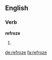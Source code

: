 ==English==

===Verb===
'''refroze'''

# {{en-simple past of|refreeze}}

[[de:refroze]]
[[fa:refroze]]